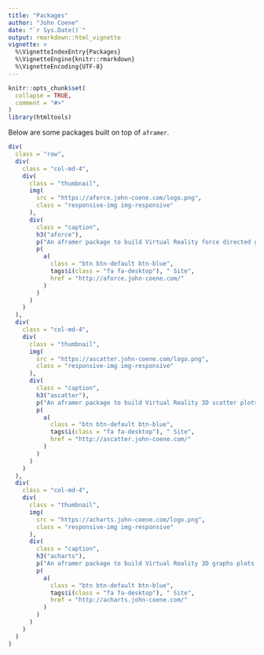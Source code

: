 ```yaml
---
title: "Packages"
author: "John Coene"
date: "`r Sys.Date()`"
output: rmarkdown::html_vignette
vignette: >
  %\VignetteIndexEntry{Packages}
  %\VignetteEngine{knitr::rmarkdown}
  %\VignetteEncoding{UTF-8}
---
```


```r
knitr::opts_chunk$set(
  collapse = TRUE,
  comment = "#>"
)
library(htmltools)
```

Below are some packages built on top of `aframer`.

```r
div(
  class = "row",
  div(
    class = "col-md-4",
    div(
      class = "thumbnail",
      img(
        src = "https://aforce.john-coene.com/logo.png",
        class = "responsive-img img-responsive"
      ),
      div(
        class = "caption",
        h3("aforce"),
        p("An aframer package to build Virtual Reality force directed graphs."),
        p(
          a(
            class = "btn btn-default btn-blue",
            tags$i(class = "fa fa-desktop"), " Site",
            href = "http://aforce.john-coene.com/"
          )
        )
      )
    )
  ),
  div(
    class = "col-md-4",
    div(
      class = "thumbnail",
      img(
        src = "https://ascatter.john-coene.com/logo.png",
        class = "responsive-img img-responsive"
      ),
      div(
        class = "caption",
        h3("ascatter"),
        p("An aframer package to build Virtual Reality 3D scatter plots."),
        p(
          a(
            class = "btn btn-default btn-blue",
            tags$i(class = "fa fa-desktop"), " Site",
            href = "http://ascatter.john-coene.com/"
          )
        )
      )
    )
  ),
  div(
    class = "col-md-4",
    div(
      class = "thumbnail",
      img(
        src = "https://acharts.john-coene.com/logo.png",
        class = "responsive-img img-responsive"
      ),
      div(
        class = "caption",
        h3("acharts"),
        p("An aframer package to build Virtual Reality 3D graphs plots."),
        p(
          a(
            class = "btn btn-default btn-blue",
            tags$i(class = "fa fa-desktop"), " Site",
            href = "http://acharts.john-coene.com/"
          )
        )
      )
    )
  )
)
```
